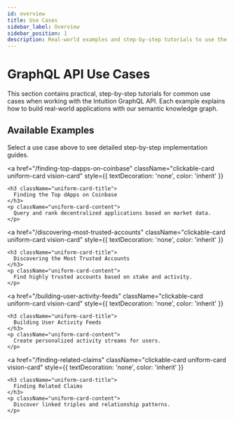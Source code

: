 ```yaml
---
id: overview
title: Use Cases
sidebar_label: Overview
sidebar_position: 1
description: Real-world examples and step-by-step tutorials to use the Intuition GraphQL API
---
```


# GraphQL API Use Cases

This section contains practical, step-by-step tutorials for common use cases when working with the Intuition GraphQL API. Each example explains how to build real-world applications with our semantic knowledge graph.

## Available Examples

Select a use case above to see detailed step-by-step implementation guides.

<div className="uniform-card-grid">

  <a
    href="/finding-top-dapps-on-coinbase"
    className="clickable-card uniform-card vision-card"
    style={{ textDecoration: 'none', color: 'inherit' }}
  >
    <h3 className="uniform-card-title">
      Finding the Top dApps on Coinbase
    </h3>
    <p className="uniform-card-content">
      Query and rank decentralized applications based on market data.
    </p>
  </a>

  <a
    href="/discovering-most-trusted-accounts"
    className="clickable-card uniform-card vision-card"
    style={{ textDecoration: 'none', color: 'inherit' }}
  >
    <h3 className="uniform-card-title">
      Discovering the Most Trusted Accounts
    </h3>
    <p className="uniform-card-content">
      Find highly trusted accounts based on stake and activity.
    </p>
  </a>

  <a
    href="/building-user-activity-feeds"
    className="clickable-card uniform-card vision-card"
    style={{ textDecoration: 'none', color: 'inherit' }}
  >
    <h3 className="uniform-card-title">
      Building User Activity Feeds
    </h3>
    <p className="uniform-card-content">
      Create personalized activity streams for users.
    </p>
  </a>

  <a
    href="/finding-related-claims"
    className="clickable-card uniform-card vision-card"
    style={{ textDecoration: 'none', color: 'inherit' }}
  >
    <h3 className="uniform-card-title">
      Finding Related Claims
    </h3>
    <p className="uniform-card-content">
      Discover linked triples and relationship patterns.
    </p>
  </a>

</div>
